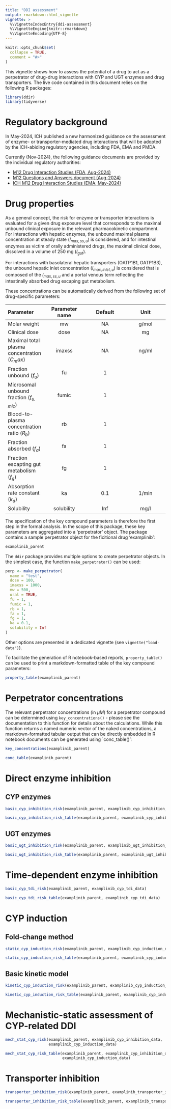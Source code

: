```yaml
---
title: "DDI assessment"
output: rmarkdown::html_vignette
vignette: >
  %\VignetteIndexEntry{ddi-assessment}
  %\VignetteEngine{knitr::rmarkdown}
  %\VignetteEncoding{UTF-8}
---
```


```r
knitr::opts_chunk$set(
  collapse = TRUE,
  comment = "#>"
)
```

This vignette shows how to assess the potential of a drug to act as a
perpetrator of drug-drug interactions with CYP and UGT enzymes and drug
transporters. The live code contained in this document relies on the following R
packages:

```r
library(ddir)
library(tidyverse)
```

# Regulatory background

In May-2024, ICH published a new harmonized guidance on the assessment of
enzyme- or transporter-mediated drug interactions that will be adopted by the
ICH-abiding regulatory agencies, including FDA, EMA and PMDA.

Currently (Nov-2024), the following guidance documents are provided by the
individual regulatory authorities:

* [M12 Drug Interaction Studies (FDA, Aug-2024)](https://www.fda.gov/media/161199/download)
* [M12 Questions and Answers document (Aug-2024)](https://www.fda.gov/media/180488/download?attachment)
* [ICH M12 Drug Interaction Studies (EMA, May-2024)](https://www.ema.europa.eu/en/documents/scientific-guideline/ich-m12-guideline-drug-interaction-studies-step-5_en.pdf)

# Drug properties

As a general concept, the risk for enzyme or transporter interactions is
evaluated for a given drug exposure level that corresponds to the maximal
unbound clinical exposure in the relevant pharmacokinetic compartment. For
interactions with hepatic enzymes, the unbound maximal plasma concentration at
steady state ($I_{max,ss,u}$) is considered, and for intestinal enzymes as
victim of orally administered drugs, the maximal clinical dose, dissolved in a
volume of 250 mg ($I_{gut}$).

For interactions with basolateral hepatic transporters (OATP1B1, OATP1B3), the
unbound hepatic inlet concentration ($I_{max,inlet,u}$) is considered that is
composed of the $I_{max,ss,u}$ and a portal venous term reflecting the
intestinally absorbed drug escaping gut metabolism.

These concentrations can be automatically derived from the following set of
drug-specific parameters:

| Parameter                                    | Parameter name | Default | Unit  |
| :---                                         | :---:          | :---:   | :---: |
| Molar weight                                 | mw             | NA      | g/mol |
| Clinical dose                                | dose           | NA      | mg    |
| Maximal total plasma concentration ($C_max$) | imaxss         | NA      | ng/ml |
| Fraction unbound ($f_u$)                     | fu             | 1       |       |
| Microsomal unbound fraction ($f_{u,mic}$)    | fumic          | 1       |       |
| Blood-to-plasma concentration ratio ($R_b$)  | rb             | 1       |       |
| Fraction absorbed ($f_a$)                    | fa             | 1       |       |
| Fraction escapting gut metabolism ($f_g$)    | fg             | 1       |       |
| Absorption rate constant ($k_a$)             | ka             | 0.1     | 1/min |
| Solubility                                   | solubility     | Inf     | mg/l  |

The specification of the key compound parameters is therefore the first step in
the formal analysis. In the scope of this package, these key parameters are
aggregated into a 'perpetrator' object. The package contains a sample
perpetrator object for the ficitional drug 'examplinib':

```r
examplinib_parent
```

The `ddir` package provides multiple options to create perpetrator objects. In the simplest case, the function `make_perpetrator()` can be used:

```r
perp <- make_perpetrator(
  name = "test",
  dose = 100,
  imaxss = 1000,
  mw = 500,
  oral = TRUE,
  fu = 1,
  fumic = 1,
  rb = 1,
  fa = 1,
  fg = 1,
  ka = 0.1,
  solubility = Inf
)
```

Other options are presented in a dedicated vignette (see
`vignette("load-data")`).

To facilitate the generation of R notebook-based reports, `property_table()` can
be used to print a markdown-formatted table of the key compound parameters:

```r
property_table(examplinib_parent)
```

# Perpetrator concentrations

The relevant perpetrator concentrations (in $\mu M$) for a perpetrator compound
can be determined using `key_concentrations()` - please see the documentation to
this function for details about the calculations. While this function returns a
named numeric vector of the naked concentrations, a markdown-formatted tabular
output that can be directly embedded in R notebook documents can be generated
using `conc_table()':

```r
key_concentrations(examplinib_parent)

conc_table(examplinib_parent)
```

# Direct enzyme inhibition

## CYP enzymes

```r
basic_cyp_inhibition_risk(examplinib_parent, examplinib_cyp_inhibition_data)

basic_cyp_inhibition_risk_table(examplinib_parent, examplinib_cyp_inhibition_data)
```

## UGT enzymes

```r
basic_ugt_inhibition_risk(examplinib_parent, examplinib_ugt_inhibition_data)

basic_ugt_inhibition_risk_table(examplinib_parent, examplinib_ugt_inhibition_data)
```

# Time-dependent enzyme inhibition

```r
basic_cyp_tdi_risk(examplinib_parent, examplinib_cyp_tdi_data)

basic_cyp_tdi_risk_table(examplinib_parent, examplinib_cyp_tdi_data)
```

# CYP induction

## Fold-change method

```r
static_cyp_induction_risk(examplinib_parent, examplinib_cyp_induction_data)

static_cyp_induction_risk_table(examplinib_parent, examplinib_cyp_induction_data)
```

## Basic kinetic model

```r
kinetic_cyp_induction_risk(examplinib_parent, examplinib_cyp_induction_data)

kinetic_cyp_induction_risk_table(examplinib_parent, examplinib_cyp_induction_data)
```

# Mechanistic-static assessment of CYP-related DDI

```r
mech_stat_cyp_risk(examplinib_parent, examplinib_cyp_inhibition_data,
                   examplinib_cyp_induction_data)

mech_stat_cyp_risk_table(examplinib_parent, examplinib_cyp_inhibition_data,
                         examplinib_cyp_induction_data)
```

# Transporter inhibition

```r
transporter_inhibition_risk(examplinib_parent, examplinib_transporter_inhibition_data)

transporter_inhibition_risk_table(examplinib_parent, examplinib_transporter_inhibition_data)
```





